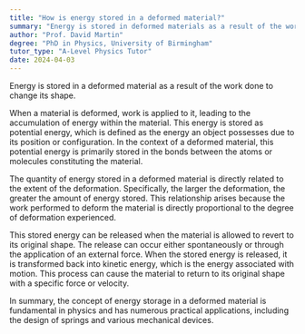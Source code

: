 ```yaml
---
title: "How is energy stored in a deformed material?"
summary: "Energy is stored in deformed materials as a result of the work performed to achieve the deformation."
author: "Prof. David Martin"
degree: "PhD in Physics, University of Birmingham"
tutor_type: "A-Level Physics Tutor"
date: 2024-04-03
---
```


Energy is stored in a deformed material as a result of the work done to change its shape.

When a material is deformed, work is applied to it, leading to the accumulation of energy within the material. This energy is stored as potential energy, which is defined as the energy an object possesses due to its position or configuration. In the context of a deformed material, this potential energy is primarily stored in the bonds between the atoms or molecules constituting the material.

The quantity of energy stored in a deformed material is directly related to the extent of the deformation. Specifically, the larger the deformation, the greater the amount of energy stored. This relationship arises because the work performed to deform the material is directly proportional to the degree of deformation experienced.

This stored energy can be released when the material is allowed to revert to its original shape. The release can occur either spontaneously or through the application of an external force. When the stored energy is released, it is transformed back into kinetic energy, which is the energy associated with motion. This process can cause the material to return to its original shape with a specific force or velocity.

In summary, the concept of energy storage in a deformed material is fundamental in physics and has numerous practical applications, including the design of springs and various mechanical devices.
    